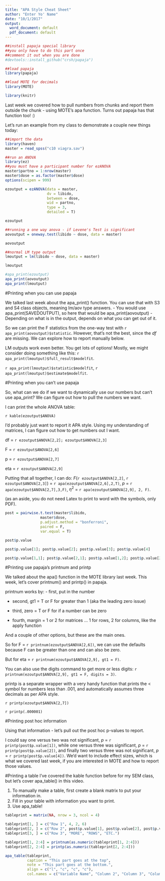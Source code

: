 ```yaml
---
title: "APA Style Cheat Sheet"
author: "Enter Yo' Name"
date: "10/1/2017"
output:
  word_document: default
  pdf_document: default
---
```


```r
##install papaja special library
##you only have to do this part once
##comment it out when you are done
#devtools::install_github("crsh/papaja")

##load papaja
library(papaja)

##load MOTE for decimals
library(MOTE)

library(knitr)
```

Last week we covered how to pull numbers from chunks and report them outside the chunk - using MOTE's apa function. Turns out papaja has that function too! :)

Let's run an example from my class to demonstrate a couple new things today:

```r
##import the data
library(haven)
master = read_spss("c10 viagra.sav")

##run an ANOVA
library(ez)
##you must have a participant number for ezANOVA
master$partno = 1:nrow(master)
master$dose = as.factor(master$dose)
options(scipen = 999)

ezoutput = ezANOVA(data = master,
                   dv = libido,
                   between = dose,
                   wid = partno,
                   type = 3, 
                   detailed = T)

ezoutput

##running a one way anova - if Levene's Test is significant
aovoutput = oneway.test(libido ~ dose, data = master)

aovoutput

##normal LM type output
lmoutput = lm(libido ~ dose, data = master)

lmoutput

#apa_print(ezoutput)
apa_print(aovoutput)
apa_print(lmoutput)

```

#Printing when you can use papaja

We talked last week about the apa_print() function. You can use that with S3 and S4 class objects, meaning lm/aov type answers.
- You would use apa_print(SAVEDOUTPUT), so here that would be apa_print(aovoutput)
- Depending on what is in the output, depends on what you can get out of it. 

So we can print the F statistics from the one-way test with `r apa_print(aovoutput)$statistic`. However, that's not the best, since the *df* are missing. We can explore how to report manually below.

LM outputs work even better. You get lots of options! Mostly, we might consider doing something like this: `r apa_print(lmoutput)$full_result$modelfit`. 

`r apa_print(lmoutput)$statistic$modelfit`, `r apa_print(lmoutput)$estimate$modelfit`.

#Printing when you can't use papaja

So, what can we do if we want to dynamically use our numbers but can't use apa_print? We can figure out how to pull the numbers we want. 

I can print the whole ANOVA table:

`r kable(ezoutput$ANOVA)`

I'd probably just want to report it APA style. Using my understanding of matrices, I can figure out how to get numbers out I want. 

df = `r ezoutput$ANOVA[2,2]; ezoutput$ANOVA[2,3]`

F = `r ezoutput$ANOVA[2,6]`

p = `r ezoutput$ANOVA[2,7]`

eta = `r ezoutput$ANOVA[2,9]`

Putting that all together, I can do: 
*F*(`r ezoutput$ANOVA[2,2]`, `r ezoutput$ANOVA[2,3]`) = `r apa(ezoutput$ANOVA[2,6],2,T)`, 
*p* = `r apa(ezoutput$ANOVA[2,7],3,F)`, $\eta^2$ = `r apa(ezoutput$ANOVA[2,9], 2, F)`.

(as an aside, you do not need Latex to print to word with the symbols, only PDF).

```r
post = pairwise.t.test(master$libido,
                master$dose,
                p.adjust.method = "bonferroni", 
                paired = F, 
                var.equal = T)

post$p.value

post$p.value[1]; post$p.value[2]; post$p.value[3]; post$p.value[4]

post$p.value[1,1]; post$p.value[2,1]; post$p.value[1,2]; post$p.value[2,2]
```

#Printing use papaja's printnum and printp

We talked about the apa() function in the MOTE library last week. This week, let's cover printnum() and printp() in papaja. 

printnum works by:
- first, put in the number

- second, gt1 = T or F for greater than 1 (aka the leading zero issue)

- third, zero = T or F for if a number can be zero

- fourth, margin = 1 or 2 for matrices ... 1 for rows, 2 for columns, like the apply function

And a couple of other options, but these are the main ones. 

So for F = `r printnum(ezoutput$ANOVA[2,6])`, we can use the defaults because F can be greater than one and can also be zero.

But for eta = `r printnum(ezoutput$ANOVA[2,9], gt1 = F)`.

You can also use the digits command to get more or less digits: `r printnum(ezoutput$ANOVA[2,9], gt1 = F, digits = 3)`.

printp is a separate wrapper with a very handy function that prints the < symbol for numbers less than .001, and automatically assumes three decimals as per APA style.

`r printp(ezoutput$ANOVA[2,7])`

`r printp(.000001)`

#Printing post hoc information

Using that information - let's pull out the post hoc p-values to report.

I could say one versus two was not significant, *p* = `r printp(post$p.value[1])`, while one versus three was significant, *p* = `r printp(post$p.value[2])`, and finally two versus three was not significant, *p* = `r printp(post$p.value[4])`. We'd want to include effect sizes, which is what we covered last week, if you are interested in MOTE and how to report those values. 

#Printing a table
I've covered the kable function before for my SEM class, but let's cover apa_table() in this video. 

1) To manually make a table, first create a blank matrix to put your information in.
2) Fill in your table with information you want to print. 
3) Use apa_table!

```r

tableprint = matrix(NA, nrow = 3, ncol = 4)

tableprint[1, ] = c("Row 1", 4, 2, 6)
tableprint[2, ] = c("Row 2", post$p.value[1], post$p.value[2], post$p.value[4])
tableprint[3, ] = c("Row 3", "MORE", "ROWS", "ETC.")

tableprint[1, 2:4] = printnum(as.numeric(tableprint[1, 2:4]))
tableprint[2, 2:4] = printp(as.numeric(tableprint[2, 2:4]))

apa_table(tableprint,
          caption = "This part goes at the top",
          note = "This part goes at the bottom.",
          align = c("l", "c", "c", "c"),
          col.names = c("Variable Name", "Column 2", "Column 3", "Column 4"))

```

